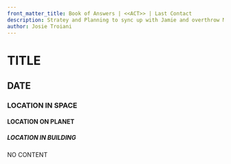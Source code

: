 ```yaml
---
front_matter_title: Book of Answers | <<ACT>> | Last Contact
description: Stratey and Planning to sync up with Jamie and overthrow Mars
author: Josie Troiani
---
```

# TITLE

## DATE

### LOCATION IN SPACE

#### LOCATION ON PLANET

##### LOCATION IN BUILDING

NO CONTENT
